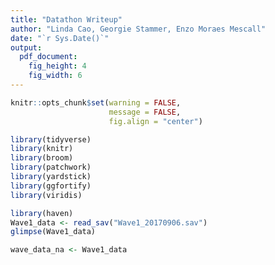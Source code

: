 ```yaml
---
title: "Datathon Writeup"
author: "Linda Cao, Georgie Stammer, Enzo Moraes Mescall"
date: "`r Sys.Date()`"
output: 
  pdf_document: 
    fig_height: 4
    fig_width: 6
---
```


```r
knitr::opts_chunk$set(warning = FALSE, 
                      message = FALSE, 
                      fig.align = "center")
```

```r
library(tidyverse)
library(knitr)
library(broom)
library(patchwork)
library(yardstick)
library(ggfortify)
library(viridis)
```

```r
library(haven)
Wave1_data <- read_sav("Wave1_20170906.sav")
glimpse(Wave1_data)
```

```r
wave_data_na <- Wave1_data
```
